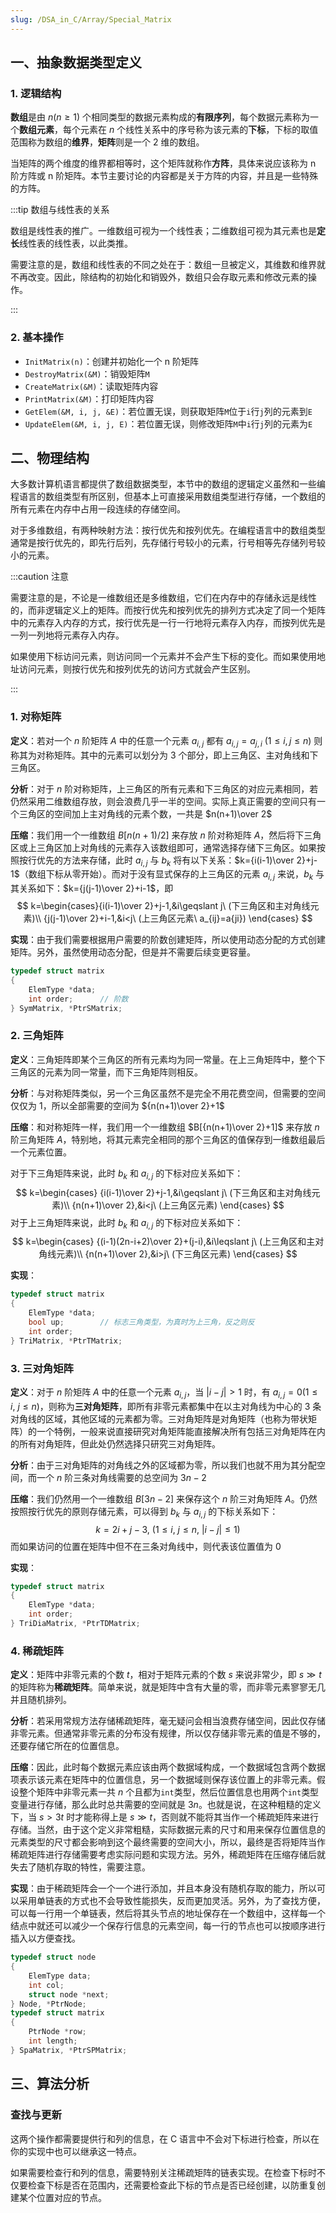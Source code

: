 ```yaml
---
slug: /DSA_in_C/Array/Special_Matrix
---
```


## 一、抽象数据类型定义

### 1. 逻辑结构

**数组**是由 $n(n\geqslant 1)$ 个相同类型的数据元素构成的**有限序列**，每个数据元素称为一个**数组元素**，每个元素在 $n$ 个线性关系中的序号称为该元素的**下标**，下标的取值范围称为数组的**维界**，**矩阵**则是一个 2 维的数组。

当矩阵的两个维度的维界都相等时，这个矩阵就称作**方阵**，具体来说应该称为 n 阶方阵或 n 阶矩阵。本节主要讨论的内容都是关于方阵的内容，并且是一些特殊的方阵。

:::tip 数组与线性表的关系

数组是线性表的推广。一维数组可视为一个线性表；二维数组可视为其元素也是**定长**线性表的线性表，以此类推。

需要注意的是，数组和线性表的不同之处在于：数组一旦被定义，其维数和维界就不再改变。因此，除结构的初始化和销毁外，数组只会存取元素和修改元素的操作。

:::



### 2. 基本操作

- `InitMatrix(n)`：创建并初始化一个 n 阶矩阵
- `DestroyMatrix(&M)`：销毁矩阵`M`
- `CreateMatrix(&M)`：读取矩阵内容
- `PrintMatrix(&M)`：打印矩阵内容
- `GetElem(&M, i, j, &E)`：若位置无误，则获取矩阵`M`位于`i`行`j`列的元素到`E`
- `UpdateElem(&M, i, j, E)`：若位置无误，则修改矩阵`M`中`i`行`j`列的元素为`E`



## 二、物理结构

大多数计算机语言都提供了数组数据类型，本节中的数组的逻辑定义虽然和一些编程语言的数组类型有所区别，但基本上可直接采用数组类型进行存储，一个数组的所有元素在内存中占用一段连续的存储空间。

对于多维数组，有两种映射方法：按行优先和按列优先。在编程语言中的数组类型通常是按行优先的，即先行后列，先存储行号较小的元素，行号相等先存储列号较小的元素。

:::caution 注意

需要注意的是，不论是一维数组还是多维数组，它们在内存中的存储永远是线性的，而非逻辑定义上的矩阵。而按行优先和按列优先的排列方式决定了同一个矩阵中的元素存入内存的方式，按行优先是一行一行地将元素存入内存，而按列优先是一列一列地将元素存入内存。

如果使用下标访问元素，则访问同一个元素并不会产生下标的变化。而如果使用地址访问元素，则按行优先和按列优先的访问方式就会产生区别。

:::

### 1. 对称矩阵

**定义**：若对一个 $n$ 阶矩阵 $A$ 中的任意一个元素 $a_{i,j}$ 都有 $a_{i,j}=a_{j,i}\ (1\leqslant i, j\leqslant n)$ 则称其为对称矩阵。其中的元素可以划分为 3 个部分，即上三角区、主对角线和下三角区。

**分析**：对于 $n$ 阶对称矩阵，上三角区的所有元素和下三角区的对应元素相同，若仍然采用二维数组存放，则会浪费几乎一半的空间。实际上真正需要的空间只有一个三角区的空间加上主对角线的元素个数，一共是 $n(n+1)\over 2$

**压缩**：我们用一个一维数组 $B[n(n+1)/2]$ 来存放 $n$ 阶对称矩阵 $A$，然后将下三角区或上三角区加上对角线的元素存入该数组即可，通常选择存储下三角区。如果按照按行优先的方法来存储，此时 $a_{i,j}$ 与 $b_k$ 将有以下关系：$k={i(i-1)\over 2}+j-1$（数组下标从零开始）。而对于没有显式保存的上三角区的元素 $a_{i,j}$ 来说，$b_k$ 与其关系如下：$k={j(j-1)\over 2}+i-1$，即
$$
k=\begin{cases}{i(i-1)\over 2}+j-1,&i\geqslant j\ (下三角区和主对角线元素)\\
{j(j-1)\over 2}+i-1,&i<j\ (上三角区元素\ a_{ij}=a{ji})
\end{cases}
$$

**实现**：由于我们需要根据用户需要的阶数创建矩阵，所以使用动态分配的方式创建矩阵。另外，虽然使用动态分配，但是并不需要后续变更容量。

```c
typedef struct matrix
{
    ElemType *data;
    int order;		// 阶数
} SymMatrix, *PtrSMatrix;
```



### 2. 三角矩阵

**定义**：三角矩阵即某个三角区的所有元素均为同一常量。在上三角矩阵中，整个下三角区的元素为同一常量，而下三角矩阵则相反。

**分析**：与对称矩阵类似，另一个三角区虽然不是完全不用花费空间，但需要的空间仅仅为 1，所以全部需要的空间为 ${n(n+1)\over 2}+1$

**压缩**：和对称矩阵一样，我们用一个一维数组 $B[{n(n+1)\over 2}+1]$ 来存放 $n$ 阶三角矩阵 $A$，特别地，将其元素完全相同的那个三角区的值保存到一维数组最后一个元素位置。

对于下三角矩阵来说，此时 $b_k$ 和 $a_{i,j}$ 的下标对应关系如下：
$$
k=\begin{cases}
{i(i-1)\over 2}+j-1,&i\geqslant j\ (下三角区和主对角线元素)\\
{n(n+1)\over 2},&i<j\ (上三角区元素)
\end{cases}
$$
对于上三角矩阵来说，此时 $b_k$ 和 $a_{i,j}$ 的下标对应关系如下：
$$
k=\begin{cases}
{(i-1)(2n-i+2)\over 2}+(j-i),&i\leqslant j\ (上三角区和主对角线元素)\\
{n(n+1)\over 2},&i>j\ (下三角区元素)
\end{cases}
$$

**实现**：

```c
typedef struct matrix
{
    ElemType *data;
    bool up;		// 标志三角类型，为真时为上三角，反之则反
    int order;
} TriMatrix, *PtrTMatrix;
```



### 3. 三对角矩阵

**定义**：对于 $n$ 阶矩阵 $A$ 中的任意一个元素 $a_{i,j}$，当 $|i-j|>1$ 时，有 $a_{i,j}=0(1\leqslant i,\ j\leqslant n)$，则称为**三对角矩阵**，即所有非零元素都集中在以主对角线为中心的 3 条对角线的区域，其他区域的元素都为零。三对角矩阵是对角矩阵（也称为带状矩阵）的一个特例，一般来说直接研究对角矩阵能直接解决所有包括三对角矩阵在内的所有对角矩阵，但此处仍然选择只研究三对角矩阵。

**分析**：由于三对角矩阵的对角线之外的区域都为零，所以我们也就不用为其分配空间，而一个 $n$ 阶三条对角线需要的总空间为 $3n-2$

**压缩**：我们仍然用一个一维数组 $B[3n-2]$ 来保存这个 $n$ 阶三对角矩阵 $A$。仍然按照按行优先的原则存储元素，可以得到 $b_k$ 与 $a_{i,j}$ 的下标关系如下：
$$
k=2i+j-3,\ (1\leqslant i,\ j\leqslant n,\ |i-j|\leqslant 1)
$$
而如果访问的位置在矩阵中但不在三条对角线中，则代表该位置值为 0

**实现**：

```c
typedef struct matrix
{
    ElemType *data;
    int order;
} TriDiaMatrix, *PtrTDMatrix;
```



### 4. 稀疏矩阵

**定义**：矩阵中非零元素的个数 $t$，相对于矩阵元素的个数 $s$ 来说非常少，即 $s\gg t$ 的矩阵称为**稀疏矩阵**。简单来说，就是矩阵中含有大量的零，而非零元素寥寥无几并且随机排列。

**分析**：若采用常规方法存储稀疏矩阵，毫无疑问会相当浪费存储空间，因此仅存储非零元素。但通常非零元素的分布没有规律，所以仅存储非零元素的值是不够的，还要存储它所在的位置信息。

**压缩**：因此，此时每个数据元素应该由两个数据域构成，一个数据域包含两个数据项表示该元素在矩阵中的位置信息，另一个数据域则保存该位置上的非零元素。假设整个矩阵中非零元素一共 $n$ 个且都为`int`类型，然后位置信息也用两个`int`类型变量进行存储，那么此时总共需要的空间就是 $3n$。也就是说，在这种粗糙的定义下，当 $s>3t$ 时才能称得上是 $s\gg t$，否则就不能将其当作一个稀疏矩阵来进行存储。当然，由于这个定义非常粗糙，实际数据元素的尺寸和用来保存位置信息的元素类型的尺寸都会影响到这个最终需要的空间大小，所以，最终是否将矩阵当作稀疏矩阵进行存储需要考虑实际问题和实现方法。另外，稀疏矩阵在压缩存储后就失去了随机存取的特性，需要注意。

**实现**：由于稀疏矩阵会一个一个进行添加，并且本身没有随机存取的能力，所以可以采用单链表的方式也不会导致性能损失，反而更加灵活。另外，为了查找方便，可以每一行用一个单链表，然后将其头节点的地址保存在一个数组中，这样每一个结点中就还可以减少一个保存行信息的元素空间，每一行的节点也可以按顺序进行插入以方便查找。

```c
typedef struct node
{
    ElemType data;
    int col;
    struct node *next;
} Node, *PtrNode;
typedef struct matrix
{
    PtrNode *row;
    int length;
} SpaMatrix, *PtrSPMatrix;
```



## 三、算法分析

### 查找与更新

这两个操作都需要提供行和列的信息，在 C 语言中不会对下标进行检查，所以在你的实现中也可以继承这一特点。

如果需要检查行和列的信息，需要特别关注稀疏矩阵的链表实现。在检查下标时不仅要检查下标是否在范围内，还需要检查此下标的节点是否已经创建，以防重复创建某个位置对应的节点。